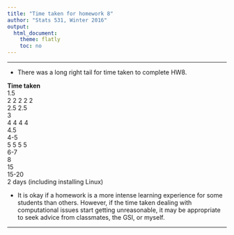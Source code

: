 ```yaml
---
title: "Time taken for homework 8"
author: "Stats 531, Winter 2016"
output:
  html_document:
    theme: flatly
    toc: no
---
```



--------

* There was a long right tail for time taken to complete HW8.

<b>Time taken</b><br>
1.5 <br>
2 2 2 2 2 <br>
2.5 2.5 <br>
3 <br>
4 4 4 4 <br> 
4.5 <br>
4-5 <br>
5 5 5 5 <br>
6-7 <br>
8 <br>
15 <br>
15-20 <br>
2 days (including installing Linux) <br>

* It is okay if a homework is a more intense learning experience for some students than others. However, if the time taken dealing with computational issues start getting unreasonable, it may be appropriate to seek advice from classmates, the GSI, or myself. 

-----------

